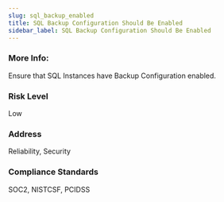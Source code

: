 ```yaml
---
slug: sql_backup_enabled
title: SQL Backup Configuration Should Be Enabled
sidebar_label: SQL Backup Configuration Should Be Enabled
---
```


### More Info:

Ensure that SQL Instances have Backup Configuration enabled.

### Risk Level

Low

### Address

Reliability, Security

### Compliance Standards

SOC2, NISTCSF, PCIDSS

